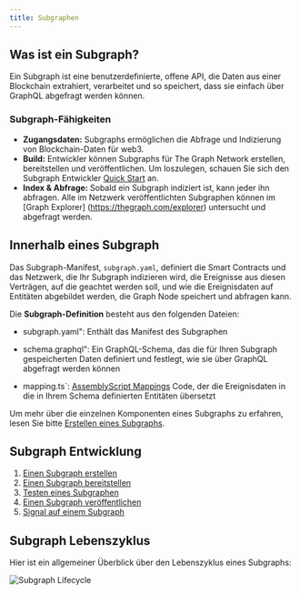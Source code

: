 ```yaml
---
title: Subgraphen
---
```


## Was ist ein Subgraph?

Ein Subgraph ist eine benutzerdefinierte, offene API, die Daten aus einer Blockchain extrahiert, verarbeitet und so speichert, dass sie einfach über GraphQL abgefragt werden können.

### Subgraph-Fähigkeiten

- **Zugangsdaten:** Subgraphs ermöglichen die Abfrage und Indizierung von Blockchain-Daten für web3.
- **Build:** Entwickler können Subgraphs für The Graph Network erstellen, bereitstellen und veröffentlichen. Um loszulegen, schauen Sie sich den Subgraph Entwickler [Quick Start](quick-start/) an.
- **Index & Abfrage:** Sobald ein Subgraph indiziert ist, kann jeder ihn abfragen. Alle im Netzwerk veröffentlichten Subgraphen können im [Graph Explorer] (https://thegraph.com/explorer) untersucht und abgefragt werden.

## Innerhalb eines Subgraph

Das Subgraph-Manifest, `subgraph.yaml`, definiert die Smart Contracts und das Netzwerk, die Ihr Subgraph indizieren wird, die Ereignisse aus diesen Verträgen, auf die geachtet werden soll, und wie die Ereignisdaten auf Entitäten abgebildet werden, die Graph Node speichert und abfragen kann.

Die **Subgraph-Definition** besteht aus den folgenden Dateien:

- subgraph.yaml": Enthält das Manifest des Subgraphen

- schema.graphql": Ein GraphQL-Schema, das die für Ihren Subgraph gespeicherten Daten definiert und festlegt, wie sie über GraphQL abgefragt werden können

- mapping.ts\`: [AssemblyScript Mappings](https://github.com/AssemblyScript/assemblyscript) Code, der die Ereignisdaten in die in Ihrem Schema definierten Entitäten übersetzt

Um mehr über die einzelnen Komponenten eines Subgraphs zu erfahren, lesen Sie bitte [Erstellen eines Subgraphs](/developing/creating-a-subgraph/).

## Subgraph Entwicklung

1. [Einen Subgraph erstellen](/entwickeln/einen-subgraph-erstellen/)
2. [Einen Subgraph bereitstellen](/deploying/deploying-a-subgraph-to-studio/)
3. [Testen eines Subgraphen](/deploying/subgraph-studio/#testing-your-subgraph-in-subgraph-studio)
4. [Einen Subgraph veröffentlichen](/publishing/publishing-a-subgraph/)
5. [Signal auf einem Subgraph](/publishing/publishing-a-subgraph/#adding-signal-to-your-subgraph)

## Subgraph Lebenszyklus

Hier ist ein allgemeiner Überblick über den Lebenszyklus eines Subgraphs:

![Subgraph Lifecycle](/img/subgraph-lifecycle.png)
